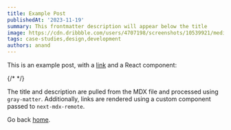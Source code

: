 ```yaml
---
title: Example Post
publishedAt: '2023-11-19'
summary: This frontmatter description will appear below the title
image: https://cdn.dribbble.com/users/4707198/screenshots/10539921/media/5937773cf2163547de601c1d699f0fa7.png?resize=1600x1200&vertical=center
tags: case-studies,design,development
authors: anand
---
```


This is an example post, with a [link](https://nextjs.org) and a React component:

{/* <TestComponent name='next-mdx-remote' /> */}

The title and description are pulled from the MDX file and processed using `gray-matter`. Additionally, links are rendered using a custom component passed to `next-mdx-remote`.

Go back [home](/).
